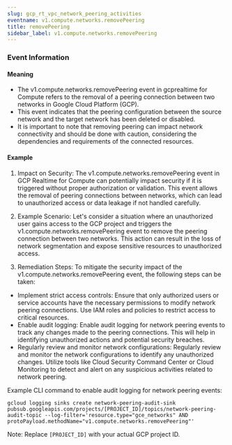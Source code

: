 ```yaml
--- 
slug: gcp_rt_vpc_network_peering_activities
eventname: v1.compute.networks.removePeering
title: removePeering
sidebar_label: v1.compute.networks.removePeering
---
```

                       
### Event Information

#### Meaning

- The v1.compute.networks.removePeering event in gcprealtime for Compute refers to the removal of a peering connection between two networks in Google Cloud Platform (GCP).
- This event indicates that the peering configuration between the source network and the target network has been deleted or disabled.
- It is important to note that removing peering can impact network connectivity and should be done with caution, considering the dependencies and requirements of the connected resources.

#### Example

1. Impact on Security: The v1.compute.networks.removePeering event in GCP Realtime for Compute can potentially impact security if it is triggered without proper authorization or validation. This event allows the removal of peering connections between networks, which can lead to unauthorized access or data leakage if not handled carefully.

2. Example Scenario: Let's consider a situation where an unauthorized user gains access to the GCP project and triggers the v1.compute.networks.removePeering event to remove the peering connection between two networks. This action can result in the loss of network segmentation and expose sensitive resources to unauthorized access.

3. Remediation Steps: To mitigate the security impact of the v1.compute.networks.removePeering event, the following steps can be taken:

- Implement strict access controls: Ensure that only authorized users or service accounts have the necessary permissions to modify network peering connections. Use IAM roles and policies to restrict access to critical resources.
- Enable audit logging: Enable audit logging for network peering events to track any changes made to the peering connections. This will help in identifying unauthorized actions and potential security breaches.
- Regularly review and monitor network configurations: Regularly review and monitor the network configurations to identify any unauthorized changes. Utilize tools like Cloud Security Command Center or Cloud Monitoring to detect and alert on any suspicious activities related to network peering.

Example CLI command to enable audit logging for network peering events:
```
gcloud logging sinks create network-peering-audit-sink pubsub.googleapis.com/projects/[PROJECT_ID]/topics/network-peering-audit-topic --log-filter='resource.type="gce_networks" AND protoPayload.methodName="v1.compute.networks.removePeering"'
```

Note: Replace `[PROJECT_ID]` with your actual GCP project ID.


 